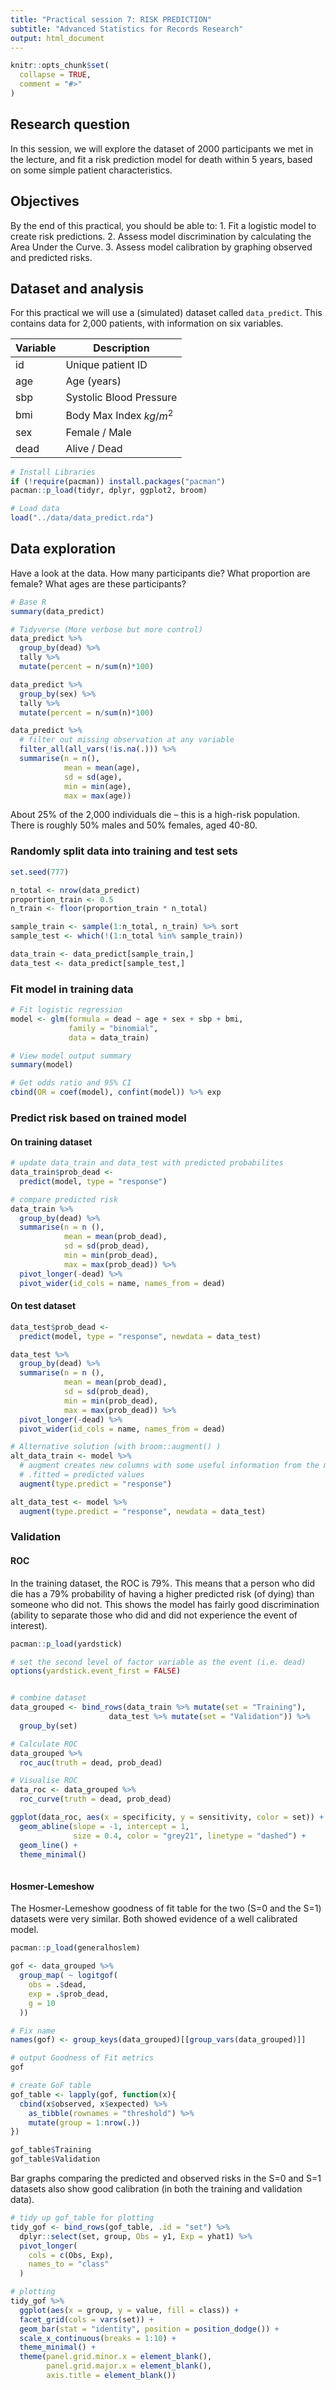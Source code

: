 ```yaml
---
title: "Practical session 7: RISK PREDICTION"
subtitle: "Advanced Statistics for Records Research"
output: html_document
---
```


```r
knitr::opts_chunk$set(
  collapse = TRUE,
  comment = "#>"
)

```
## Research question
In this session, we will explore the dataset of 2000 participants we met in the lecture, and fit
a risk prediction model for death within 5 years, based on some simple patient
characteristics.

## Objectives
By the end of this practical, you should be able to:
1. Fit a logistic model to create risk predictions.
2. Assess model discrimination by calculating the Area Under the Curve.
3. Assess model calibration by graphing observed and predicted risks.

## Dataset and analysis
For this practical we will use a (simulated) dataset called `data_predict`. This contains
data for 2,000 patients, with information on six variables.

| Variable | Description             |
|----------|-------------------------|
| id       | Unique patient ID       |
| age      | Age (years)             |
| sbp      | Systolic Blood Pressure |
| bmi      | Body Max Index $kg/m^2$ |
| sex      | Female / Male           |
| dead     | Alive / Dead            |


```r
# Install Libraries
if (!require(pacman)) install.packages("pacman")
pacman::p_load(tidyr, dplyr, ggplot2, broom)

# Load data
load("../data/data_predict.rda")
```

## Data exploration
Have a look at the data. How many participants die? What proportion are female?
What ages are these participants?

```r
# Base R
summary(data_predict)

# Tidyverse (More verbose but more control)
data_predict %>% 
  group_by(dead) %>% 
  tally %>% 
  mutate(percent = n/sum(n)*100)

data_predict %>% 
  group_by(sex) %>% 
  tally %>% 
  mutate(percent = n/sum(n)*100)

data_predict %>% 
  # filter out missing observation at any variable
  filter_all(all_vars(!is.na(.))) %>% 
  summarise(n = n(),
            mean = mean(age),
            sd = sd(age),
            min = min(age),
            max = max(age))
```
About 25% of the 2,000 individuals die – this is a high-risk population. There is roughly 50% males and 50% females, aged 40-80.

### Randomly split data into training and test sets
```r
set.seed(777)

n_total <- nrow(data_predict)
proportion_train <- 0.5
n_train <- floor(proportion_train * n_total)

sample_train <- sample(1:n_total, n_train) %>% sort
sample_test <- which(!(1:n_total %in% sample_train))

data_train <- data_predict[sample_train,]
data_test <- data_predict[sample_test,]
```

### Fit model in training data
```r
# Fit logistic regression
model <- glm(formula = dead ~ age + sex + sbp + bmi,
             family = "binomial",
             data = data_train)

# View model output summary
summary(model)

# Get odds ratio and 95% CI
cbind(OR = coef(model), confint(model)) %>% exp


```

### Predict risk based on trained model
#### On training dataset
```r
# update data_train and data_test with predicted probabilites
data_train$prob_dead <- 
  predict(model, type = "response")

# compare predicted risk 
data_train %>% 
  group_by(dead) %>% 
  summarise(n = n (),
            mean = mean(prob_dead),
            sd = sd(prob_dead),
            min = min(prob_dead),
            max = max(prob_dead)) %>% 
  pivot_longer(-dead) %>% 
  pivot_wider(id_cols = name, names_from = dead)

```

#### On test dataset
```r
data_test$prob_dead <-
  predict(model, type = "response", newdata = data_test)

data_test %>% 
  group_by(dead) %>% 
  summarise(n = n (),
            mean = mean(prob_dead),
            sd = sd(prob_dead),
            min = min(prob_dead),
            max = max(prob_dead)) %>% 
  pivot_longer(-dead) %>% 
  pivot_wider(id_cols = name, names_from = dead)
```

```r
# Alternative solution (with broom::augment() )
alt_data_train <- model %>%
  # augment creates new columns with some useful information from the model
  # .fitted = predicted values
  augment(type.predict = "response")

alt_data_test <- model %>%
  augment(type.predict = "response", newdata = data_test)

```
### Validation

#### ROC
In the training dataset, the ROC is 79%.
This means that a person who did die has a 79% probability of having a higher predicted risk (of dying) than someone who did not.
This shows the model has fairly good discrimination (ability to separate those who did and did not experience the event of interest).

```r
pacman::p_load(yardstick)

# set the second level of factor variable as the event (i.e. dead)
options(yardstick.event_first = FALSE)


# combine dataset
data_grouped <- bind_rows(data_train %>% mutate(set = "Training"),
                      data_test %>% mutate(set = "Validation")) %>% 
  group_by(set)

# Calculate ROC
data_grouped %>% 
  roc_auc(truth = dead, prob_dead)

# Visualise ROC
data_roc <- data_grouped %>% 
  roc_curve(truth = dead, prob_dead)

ggplot(data_roc, aes(x = specificity, y = sensitivity, color = set)) +
  geom_abline(slope = -1, intercept = 1,
              size = 0.4, color = "grey21", linetype = "dashed") +
  geom_line() +
  theme_minimal() 
  
```

#### Hosmer-Lemeshow
The Hosmer-Lemeshow goodness of fit table for the two (S=0 and the S=1) datasets
were very similar. Both showed evidence of a well calibrated model.

```r
pacman::p_load(generalhoslem)

gof <- data_grouped %>% 
  group_map( ~ logitgof(
    obs = .$dead,
    exp = .$prob_dead,
    g = 10
  ))

# Fix name
names(gof) <- group_keys(data_grouped)[[group_vars(data_grouped)]]

# output Goodness of Fit metrics
gof

# create GoF table
gof_table <- lapply(gof, function(x){
  cbind(x$observed, x$expected) %>%
    as_tibble(rownames = "threshold") %>% 
    mutate(group = 1:nrow(.))
})

gof_table$Training
gof_table$Validation
```

Bar graphs comparing the predicted and observed risks in the S=0 and S=1 datasets
also show good calibration (in both the training and validation data).
```r
# tidy up gof_table for plotting
tidy_gof <- bind_rows(gof_table, .id = "set") %>%
  dplyr::select(set, group, Obs = y1, Exp = yhat1) %>% 
  pivot_longer(
    cols = c(Obs, Exp),
    names_to = "class"
  )

# plotting
tidy_gof %>% 
  ggplot(aes(x = group, y = value, fill = class)) +
  facet_grid(cols = vars(set)) +
  geom_bar(stat = "identity", position = position_dodge()) +
  scale_x_continuous(breaks = 1:10) +
  theme_minimal() +
  theme(panel.grid.minor.x = element_blank(),
        panel.grid.major.x = element_blank(),
        axis.title = element_blank())

```
